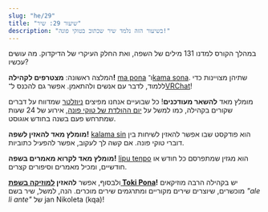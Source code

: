 ```yaml
---
slug: "he/29"
title: "שיעור 29: שיר"
description: "בשיעור הזה נלמד שיר שכתוב בטוקי פונה!"
---
```




במהלך הקורס למדנו 131 מילים של השפה, ואת החלק העיקרי של הדיקדוק. מה עושים עכשיו?

המלצה ראשונה: **מצטרפים לקהילה!** [ma pona](https://discord.gg/6zkugJFU4x) ו־[kama sona](https://discord.gg/ChC6qtVsSE). שתיהן מצויינות כדי ללמוד, לדבר עם אנשים ולהתאמן. אפשר גם להכנס ל־[VRChat](https://vrc.group/TOKI.9663)!

מומלץ מאד **להשאר מעודכנים**! כל שבועיים אנחנו מפיצים [ניוזלטר](https://sin-kulupu.pona.la/) שמדווח על דברים שקורים בקהילה, כמו למשל על [יום ההולדת של טוקי פונה](https://suno.pona.la/), אירוע של 24 שעות שמתרחש פעם בשנה בחודש אוגוסט.

**מומלץ מאד להאזין לשפה!** [kalama sin](https://www.youtube.com/playlist?list=PLjOmpMyMxd8Qs2mAXcLk817tQy_AQj09u) הוא פודקסט שבו אפשר להאזין לשיחות בין דוברי טוקי פונה. אם קשה לך לעקוב, אפשר להפעיל כתוביות.

**מומלץ מאד לקרוא מאמרים בשפה!** [lipu tenpo](https://liputenpo.org/) הוא מגזין שמתפרסם כל חודש או חודשיים, ומכיל מאמרים וסיפורים קצרים.

ולבסוף, אפשר **להאזין [למוזיקה בשפת Toki Pona](https://www.youtube.com/playlist?list=PLeCE5N29ioyUbj_lvYm9IdGJnE2HPacVv)!** יש בקהילה הרבה מוזיקאים מוכשרים, שיוצרים שירים מקוריים ומתרגמים שירים מוכרים. הנה, למשל, שיר בשם *"ale li ante"* של jan Nikoleta (kqa)!

<Embed id="LU6FdgR85VY" />

<Tabbed id="1">
  <Row sl="ona ale li alasa lukin e mi" m="כולם מחפשים אותי" />
  <Row sl="mi wile kalama suli" m="אני רוצה לצרוח" />
  <Row
    sp="󱥞󱥬󱥩󱤴&#xF199E;󱤴󱥷󱤷&#xF199F;"
    sl='sina toki tawa mi: "mi wile moli"'
	    m='את/ה אומר/ת לי: "אני רוצה למות"'
  />
  <Row
    sp="󱤴󱥬󱥩󱥞&#xF199E;󱤂&#xF199C;󱥄󱤈󱥩󱤴&#xF199F;"
    sl='mi toki tawa sina: "ala, o awen tawa mi"'
    m='אני אומר לך: "לא, תשאר/י למעני"'
  />
  <br />
  <Row sl="ale li ante" m="החיים משתנים כל הזמן" />
  <Row sl="sina o awen tawa pona" m="תישאר/י, למען הדברים הטובים" />
  <Row sl="mi tu li lape tawa tenpo pona" m="אנחנו שקועים בשינה, לקראת הזמנים הטובים" />
  <Row sl="tenpo pimeja lete" m="הלילה קר" />
  <Row sl="la mi tu li awen seli" m="אבל חם לנו ביחד" />
  <Row
    sl="sitelen mun li lawa tawa open sin"
    m="הכוכבים מובילים אותנו לדברים חדשים"
  />
  <br />
  <Row
    sp="󱤰󱤄󱤧󱥖󱤮󱥩󱤴<span style='color: var(--grey-1)'>󱥩󱤴</span>"
    sl="ma ale li sama lukin tawa mi (tawa mi)"
    m="הכל נראה לי אותו דבר"
  />
  <Row
    sp="󱥆󱤄󱤧󱤾<span style='color: var(--grey-1)'>󱥆󱤄󱤧󱤾</span>"
    sl="ona ale li nasa (ona ale li nasa)"
    m="הכל מוזר (הכל מוזר)"
  />
  <Row
    sl="ko nasa sin li weka e pilin ale"
    m="סמים חדשים מוחקים כל הרגשה"
  />
  <Row
    sl="jan li wile ala sona e pakala suli pi ona mute."
    m="אנשים לא רוצים לדעת את השבריריות שלהם"
  />
  <br />
  <Row
    sp="󱤍󱤧󱤤󱥧󱥙&#xF199C;󱤑󱥔󱤧󱤷󱤬󱤏"
    sl="ike li lawa tan seme? jan pona li moli lon insa"
    m="למה הרע מנצח? האנשים הטובים מתים מבפנים"
  />
  <Row
    sl="ona li wile ala sona tan pilin pakala ni"
    m="הם לא רוצים לדעת, בגלל ההרגשה הזו"
  />
  <Row
    sl="ken la ken ante li ken ala mute"
    m="הזדמנויות לשינוי הן נדירות"
  />
  <Row
    sl="taso sina wile e nimi lon la mi tu o tawa weka lon tenpo ni"
    m="אבל אם את/ה מחפשת את האמת, בוא/י נעזוב עכשיו"
  />
  <br />
  <Row sl="ale li ante" m="הכל משתנה" />
  <Row sl="sina o awen tawa pona" m="תישאר/י, למען הזמנים הטובים" />
  <Row sl="mi tu li lape tawa tenpo pona" m="אנחנו שקועים בשינה, לקראת הזמנים הטובים" />
  <Row sl="tenpo pimeja lete" m="הלילה קר" />
  <Row sl="la mi tu li awen seli" m="אבל חם לנו ביחד" />
  <Row
    sl="sitelen mun li lawa tawa open sin"
    m="הכוכבים מובילים אותנו לדברים חדשים"
  />
</Tabbed>

